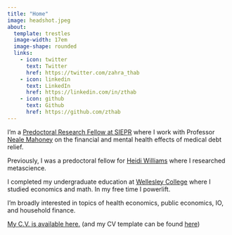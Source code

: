 ```yaml
---
title: "Home"
image: headshot.jpeg
about:
  template: trestles
  image-width: 17em
  image-shape: rounded
  links:
    - icon: twitter
      text: Twitter
      href: https://twitter.com/zahra_thab
    - icon: linkedin
      text: LinkedIn
      href: https://linkedin.com/in/zthab
    - icon: github
      text: Github
      href: https://github.com/zthab
---
```

I'm a [Predoctoral Research Fellow at SIEPR](https://siepr.stanford.edu/programs/predoctoral-research-fellowship-opportunities) where I work with Professor [Neale Mahoney](https://nmahoney.people.stanford.edu/) on the financial and mental health effects of medical debt relief. 

Previously, I was a predoctoral fellow for [Heidi Williams](https://sites.google.com/view/heidi-l-williams/home) where I researched metascience. 

I completed my undergraduate education at [Wellesley College](https://www.wellesley.edu/) where I studied economics and math. In my free time I powerlift.

I'm broadly interested in topics of health economics, public economics, IO, and household finance.

[My C.V. is available here.](/zahra_thabet_cv.pdf) (and my CV template can be found [here](https://gabesekeres.com/cv.html))

